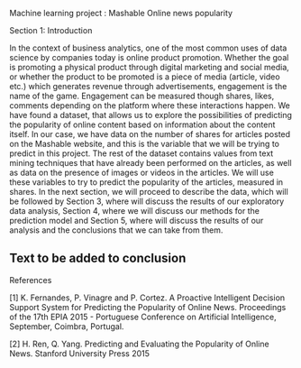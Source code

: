Machine learning project : Mashable Online news popularity

Section 1: Introduction

In the context of business analytics, one of the most common uses of data science by companies today is online product promotion. Whether the goal is promoting a physical product through digital marketing and social media, or whether the product to be promoted is a piece of media (article, video etc.) which generates revenue through advertisements, engagement is the name of the game. Engagement can be measured though shares, likes, comments depending on the platform where these interactions happen. We have found a dataset, that allows us to explore the possibilities of predicting the popularity of online content based on information about the content itself.  In our case, we have data on the number of shares for articles posted on the Mashable website, and this is the variable that we will be trying to predict in this project. The rest of the dataset contains values from text mining techniques that have already been performed on the articles, as well as data on the presence of images or videos in the articles. We will use these variables to try to predict the popularity of the articles, measured in shares. 
In the next section, we will proceed to describe the data, which will be followed by Section 3, where will discuss the results of our exploratory data analysis, Section 4, where we will discuss our methods for the prediction model and Section 5, where will discuss the results of our analysis and the conclusions that we can take from them.

## Text to be added to conclusion

References

[1] K. Fernandes, P. Vinagre and P. Cortez. A Proactive Intelligent Decision Support System for Predicting the Popularity of Online News. Proceedings of the 17th EPIA 2015 - Portuguese Conference on Artificial Intelligence, September, Coimbra, Portugal.

[2] H. Ren, Q. Yang. Predicting and Evaluating the Popularity of Online News. Stanford University Press 2015
